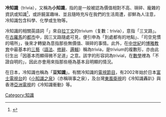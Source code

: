 {{Originalresearch}}
'''冷知識'''（trivia），又稱為'''小知識'''，指的是一般被認為價值相對不高、瑣碎、龐雜的資訊或知識<ref name="Knowles2006">{{cite encyclopedia|editor=Elizabeth Knowles|title=The Oxford Dictionary of Phrase and Fable|url=https://books.google.com/?id=Urg3hNc4tu0C&pg=PT175#v=onepage&q=trivia&f=false|year=2006|publisher=Oxford University Press, UK|isbn=978-0-19-157856-4|page=175}}</ref>，或許饒富趣味、並且隨時充斥在我們的生活周遭，卻鮮為人注意，冷知識包含科學、化學或生物等。

冷知識的相關英語詞「{{lang|en|trivia}}」來自[[拉丁文|拉丁文]]的trivium（复數：trivia），意指「三叉路」。在[[古羅馬|古羅馬]]的[[都市|都市]]中，因三叉路隨處可見，便引申為「到處都有的地點」、「司空見慣的場所」，後來才轉變為意指那些無價值、瑣碎的事情。此外，在[[中世紀|中世紀]]的[[博雅教育|博雅教育]]中最基本的[[三藝|三藝]]（[[語法|語法]]、[[修辭|修辭]]、[[邏輯|邏輯]]）稱為trivia，是trivium的複數形，亦由此衍生出「因基本而顯得微不足道」之意。該字的形容詞為trivial，在[[數學|數學]]裡為「不證自明的」，因此亦會用來指那些極為基本且明顯的情況。

在日本，冷知識也稱為「'''豆知識'''」。有關冷知識的[[電視節目|電視節目]]，有2002年始於日本[[富士電視台|富士電視台]]的《[[小知識之泉|小知識之泉]]》（亦稱瑣事之泉），及台灣[[東風衛視|東風衛視]]的《冷知識轟趴》與香港[[亞洲電視|亞洲電視]]的《冷知識衝動》等。

{{Culture-stub}}

[[Category:知識|Category:知識]]